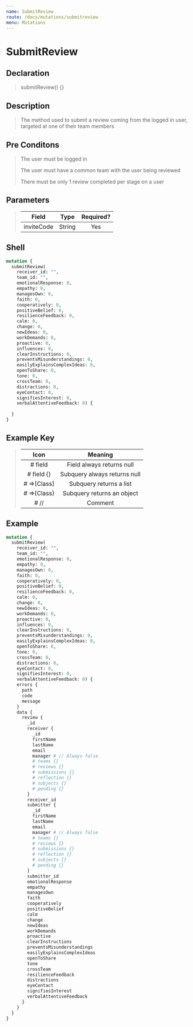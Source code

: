 ```yaml
---
name: SubmitReview
route: /docs/mutations/submitreview
menu: Mutations
---
```


# SubmitReview

## Declaration

> submitReview() {}

## Description

> The method used to submit a review coming from the logged in user, targeted at one of their team members
 
## Pre Conditons

> The user must be logged in
>
> The user must have a common team with the user being reviewed
>
> There must be only 1 review completed per stage on a user

## Parameters

> | Field | Type  | Required? |
> |:-:|:-:|:-:|
> | inviteCode | String | Yes |

## Shell 

```graphql
mutation {
  submitReview(
    receiver_id: "", 
    team_id: "", 
    emotionalResponse: 0, 
    empathy: 0,
  	managesOwn: 0,
  	faith: 0,
  	cooperatively: 0,
  	positiveBelief: 0,
  	resilienceFeedback: 0,
  	calm: 0,
  	change: 0,
  	newIdeas: 0,
  	workDemands: 0,
  	proactive: 0,
  	influences: 0,
  	clearInstructions: 0,
  	preventsMisunderstandings: 0,
  	easilyExplainsComplexIdeas: 0,
  	openToShare: 0,
  	tone: 0,
  	crossTeam: 0,
  	distractions: 0,
  	eyeContact: 0,
  	signifiesInterest: 0,
  	verbalAttentiveFeedback: 0) {
    
  }
}
```

## Example Key

> | Icon | Meaning  |
> |:-:|:-:|
> | # field  | Field always returns null |
> | # field {}  | Subquery always returns null |
> | # =>[Class]  | Subquery returns a list  |
> | # =>{Class}  | Subquery returns an object  |
> | # //  | Comment  |

## Example

```graphql
mutation {
  submitReview(
    receiver_id: "", 
    team_id: "", 
    emotionalResponse: 0, 
    empathy: 0,
  	managesOwn: 0,
  	faith: 0,
  	cooperatively: 0,
  	positiveBelief: 0,
  	resilienceFeedback: 0,
  	calm: 0,
  	change: 0,
  	newIdeas: 0,
  	workDemands: 0,
  	proactive: 0,
  	influences: 0,
  	clearInstructions: 0,
  	preventsMisunderstandings: 0,
  	easilyExplainsComplexIdeas: 0,
  	openToShare: 0,
  	tone: 0,
  	crossTeam: 0,
  	distractions: 0,
  	eyeContact: 0,
  	signifiesInterest: 0,
  	verbalAttentiveFeedback: 0) {
    errors {
      path
      code
      message
    }
    data {
      review {
        _id
        receiver {
          _id
          firstName
          lastName
          email
          manager # // Always false
          # teams {}
          # reviews {}
          # submissions {}
          # reflection {}
          # subjects {}
          # pending {}
        }
        receiver_id
        submitter {
          _id
          firstName
          lastName
          email
          manager # // Always false
          # teams {}
          # reviews {}
          # submissions {}
          # reflection {}
          # subjects {}
          # pending {}
        }
        submitter_id
        emotionalResponse
        empathy
        managesOwn
        faith
        cooperatively
        positiveBelief
        calm
        change
        newIdeas
        workDemands
        proactive
        clearInstructions
        preventsMisunderstandings
        easilyExplainsComplexIdeas
        openToShare
        tone
        crossTeam
        resilienceFeedback
        distractions
        eyeContact
        signifiesInterest
        verbalAttentiveFeedback
      }
    }
  }
}
```